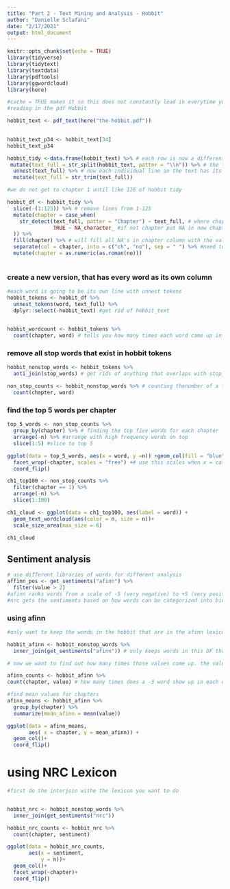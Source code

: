```yaml
---
title: "Part 2 - Text Mining and Analysis - Hobbit"
author: "Danielle Sclafani"
date: "2/17/2021"
output: html_document
---
```


```r
knitr::opts_chunk$set(echo = TRUE)
library(tidyverse)
library(tidytext)
library(textdata)
library(pdftools)
library(ggwordcloud)
library(here)
```


```r
#cache = TRUE makes it so this does not constantly load in everytime you try to knit
#reading in the pdf Hobbit

hobbit_text <- pdf_text(here("the-hobbit.pdf"))
  

hobbit_text_p34 <- hobbit_text[34]
hobbit_text_p34
```


```r
hobbit_tidy <-data.frame(hobbit_text) %>% # each row is now a different page # we want to find when there was a line break and give that its own row. split at the line break
 mutate(text_full = str_split(hobbit_text, patter = "\\n")) %>% # the first \ tells R to consider anything after the first slash to be a character, so it knows that "\n" is a character not an operator
  unnest(text_full) %>% # now each individual line in the text has its own line in the data
  mutate(text_full = str_trim(text_full))

```


```r
#we do not get to chapter 1 until like 126 of hobbit tidy

hobbit_df <- hobbit_tidy %>%
  slice(-(1:125)) %>% # remove lines from 1-125
  mutate(chapter = case_when(
    str_detect(text_full, patter = "Chapter") ~ text_full, # where chapter, but chapter in new chapter column
               TRUE ~ NA_character_ #if not chapter put NA in new chapter column, need to explicitly say that the NA is a character
  )) %>% 
  fill(chapter) %>% # will fill all NA's in chapter column with the value that is above it, until it gets to the next non NA value aka the start of the next chapter. need to separate chapter, becuase need roman numerals to be recognized as a number
  separate(col = chapter, into = c("ch", "no"), sep = " ") %>% #need to do this to separate chapter and roman numeral into two different columns
  mutate(chapter = as.numeric(as.roman(no)))
  
```

### create a new version, that has every word as its own column
```r
#each word is going to be its own line with unnest tokens
hobbit_tokens <- hobbit_df %>%
  unnest_tokens(word, text_full) %>% 
  dplyr::select(-hobbit_text) #get rid of hobbit_text
 

hobbit_wordcount <- hobbit_tokens %>% 
  count(chapter, word) # tells you how many times each word came up in each chapter, has a lot of stop words like "a", "of", "then"
```

### remove all stop words that exist in hobbit tokens
```r
hobbit_nonstop_words <- hobbit_tokens %>% 
  anti_join(stop_words) # get rids of anything that overlaps with stop_words

non_stop_counts <- hobbit_nonstop_words %>% # counting thenumber of a times a word showed up per chapter, and removes the stop words
  count(chapter, word)

```

### find the top 5 words per chapter
```r
top_5_words <- non_stop_counts %>% 
  group_by(chapter) %>% # finding the top five words for each chapter
  arrange(-n) %>% #arrange with high frequency words on top
  slice(1:5) #slice to top 5

ggplot(data = top_5_words, aes(x = word, y =n)) +geom_col(fill = "blue") +
  facet_wrap(~chapter, scales = "free") +# use this scales when x = categorical variable, each individual plot can have its own axis
  coord_flip()
```

```r
ch1_top100 <- non_stop_counts %>% 
  filter(chapter == 1) %>% 
  arrange(-n) %>% 
  slice(1:100)

ch1_cloud <- ggplot(data = ch1_top100, aes(label = word)) +
  geom_text_wordcloud(aes(color = n, size = n))+
  scale_size_area(max_size = 6)

ch1_cloud
```


## Sentiment analysis
```r
# use different libraries of words for different analysis
affinn_pos <- get_sentiments("afinn") %>% 
  filter(value > 2)
#afinn ranks words from a scale of -5 (very negative) to +5 (very positive words)
#nrc gets the sentiments based on how words can be categorized into bins
```

### using afinn
```r
#only want to keep the words in the hobbit that are in the afinn lexicon

hobbit_afinn <- hobbit_nonstop_words %>% 
  inner_join(get_sentiments("afinn")) # only keeps words in this DF that are in the afinn lexicon

# now we want to find out how many times those values come up. the values from the sentiment by chapter

afinn_counts <- hobbit_afinn %>% 
count(chapter, value) # how many times does a -3 word show up in each chapter --> example

#find mean values for chapters
afinn_means <- hobbit_afinn %>% 
  group_by(chapter) %>% 
  summarize(mean_afinn = mean(value))

ggplot(data = afinn_means,
       aes( x = chapter, y = mean_afinn)) +
  geom_col()+
  coord_flip()
```


# using NRC Lexicon
```r
#first do the interjoin withe the lexicon you want to do


hobbit_nrc <- hobbit_nonstop_words %>% 
  inner_join(get_sentiments("nrc"))

hobbit_nrc_counts <- hobbit_nrc %>% 
  count(chapter, sentiment)

ggplot(data = hobbit_nrc_counts,
       aes(x = sentiment,
           y = n))+
  geom_col()+
  facet_wrap(~chapter)+
  coord_flip()

```







